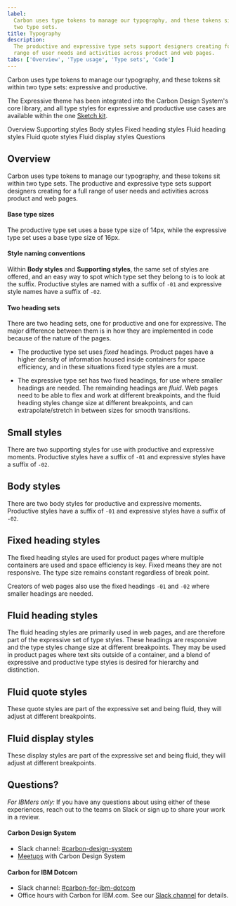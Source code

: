 ```yaml
---
label:
  Carbon uses type tokens to manage our typography, and these tokens sit within
  two type sets.
title: Typography
description:
  The productive and expressive type sets support designers creating for a full
  range of user needs and activities across product and web pages.
tabs: ['Overview', 'Type usage', 'Type sets', 'Code']
---
```



<PageDescription>

Carbon uses type tokens to manage our typography, and these tokens sit within
two type sets: expressive and productive.

</PageDescription>

<InlineNotification>

The Expressive theme has been integrated into the Carbon Design System's core
library, and all type styles for expressive and productive use cases are
available within the one [Sketch kit](/designing/design-kits/).

</InlineNotification>

<AnchorLinks>

<AnchorLink>Overview</AnchorLink>
<AnchorLink>Supporting styles</AnchorLink>
<AnchorLink>Body styles</AnchorLink>
<AnchorLink>Fixed heading styles</AnchorLink>
<AnchorLink>Fluid heading styles</AnchorLink>
<AnchorLink>Fluid quote styles</AnchorLink>
<AnchorLink>Fluid display styles</AnchorLink>
<AnchorLink>Questions</AnchorLink>

</AnchorLinks>

## Overview

Carbon uses type tokens to manage our typography, and these tokens sit within
two type sets. The productive and expressive type sets support designers
creating for a full range of user needs and activities across product and web
pages.

#### Base type sizes

The productive type set uses a base type size of 14px, while the expressive type
set uses a base type size of 16px.

#### Style naming conventions

Within **Body styles** and **Supporting styles**, the same set of styles are
offered, and an easy way to spot which type set they belong to is to look at the
suffix. Productive styles are named with a suffix of `-01` and expressive style
names have a suffix of `-02`.

#### Two heading sets

There are two heading sets, one for productive and one for expressive. The major
difference between them is in how they are implemented in code because of the
nature of the pages.

- The productive type set uses _fixed_ headings. Product pages have a higher
  density of information housed inside containers for space efficiency, and in
  these situations fixed type styles are a must.

- The expressive type set has two fixed headings, for use where smaller headings
  are needed. The remainding headings are _fluid_. Web pages need to be able to
  flex and work at different breakpoints, and the fluid heading styles change
  size at different breakpoints, and can extrapolate/stretch in between sizes
  for smooth transitions.

## Small styles

There are two supporting styles for use with productive and expressive moments.
Productive styles have a suffix of `-01` and expressive styles have a suffix of
`-02`.

<TypesetStyle breakpointControls={false} typesets="supportingStyle" />

<TypesetStyle breakpointControls={false} typesets="supportingStyle" />

## Body styles

There are two body styles for productive and expressive moments. Productive
styles have a suffix of `-01` and expressive styles have a suffix of `-02`.

## Fixed heading styles

The fixed heading styles are used for product pages where multiple containers
are used and space efficiency is key. Fixed means they are not responsive. The
type size remains constant regardless of break point.

Creators of web pages also use the fixed headings `-01` and `-02` where smaller
headings are needed.

## Fluid heading styles

The fluid heading styles are primarily used in web pages, and are therefore part
of the expressive set of type styles. These headings are responsive and the type
styles change size at different breakpoints. They may be used in product pages
where text sits outside of a container, and a blend of expressive and productive
type styles is desired for hierarchy and distinction.

## Fluid quote styles

These quote styles are part of the expressive set and being fluid, they will
adjust at different breakpoints.

## Fluid display styles

These display styles are part of the expressive set and being fluid, they will
adjust at different breakpoints.

## Questions?

_For IBMers only:_ If you have any questions about using either of these
experiences, reach out to the teams on Slack or sign up to share your work in a
review.

#### Carbon Design System

- Slack channel:
  [#carbon-design-system](https://ibm-studios.slack.com/messages/C0M053VPT/)
- [Meetups](https://www.carbondesignsystem.com/whats-happening/meetups/) with
  Carbon Design System

#### Carbon for IBM Dotcom

- Slack channel:
  [#carbon-for-ibm-dotcom](https://cognitive-app.slack.com/archives/C2PLX8GQ6)
- Office hours with Carbon for IBM.com. See our
  [Slack channel](https://cognitive-app.slack.com/archives/C2PLX8GQ6) for
  details.
